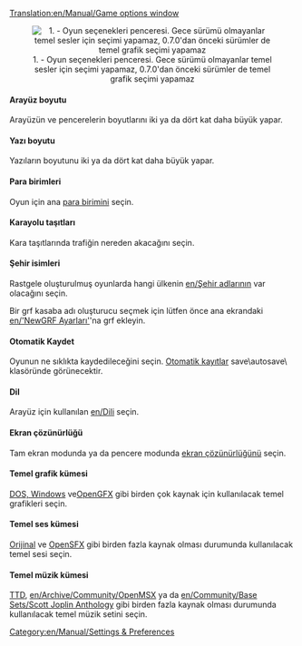 [[Translation:en/Manual/Game options window]]
{{tr/İçindekiler}}

<center>[[File:tr/Manual/Seçenekler.png|center|frame|1. - Oyun seçenekleri penceresi. Gece sürümü olmayanlar temel sesler için seçimi yapamaz, 0.7.0'dan önceki sürümler de temel grafik seçimi yapamaz]]</center>

====Arayüz boyutu====
Arayüzün ve pencerelerin boyutlarını iki ya da dört kat daha büyük yapar.

====Yazı boyutu====
Yazıların boyutunu iki ya da dört kat daha büyük yapar.

====Para birimleri====
Oyun için ana [[en/Archive/Manual/Settings/Currency|para birimini]] seçin.

====Karayolu taşıtları====
Kara taşıtlarında trafiğin nereden akacağını seçin.

====Şehir isimleri====
Rastgele oluşturulmuş oyunlarda hangi ülkenin [[en/Şehir adlarının]] var olacağını seçin.

Bir grf kasaba adı oluşturucu seçmek için lütfen önce ana ekrandaki [[en/'NewGRF Ayarları']]'na grf ekleyin.

====Otomatik Kaydet====
Oyunun ne sıklıkta kaydedileceğini seçin. [[en/Archive/Manual/Settings/Autosave|Otomatik kayıtlar]] save\autosave\ klasöründe görünecektir.

====Dil====
Arayüz için kullanılan [[en/Dili]] seçin.

====Ekran çözünürlüğü====
Tam ekran modunda ya da pencere modunda [[en/Archive/Manual/Settings/Resolution|ekran çözünürlüğünü]] seçin.

====Temel grafik kümesi====
[[en/Archive/Manual/Installation FAQ#what-files-do-i-need-from-ttd|DOS, Windows]] ve[[en/Archive/Community/Graphics Replacement|OpenGFX]] gibi birden çok kaynak için kullanılacak temel grafikleri seçin.

====Temel ses kümesi====
[[en/Archive/Manual/Installation FAQ#what-files-do-i-need-from-ttd|Orijinal]] ve [[en/Archive/Community/Sound Effects Replacement|OpenSFX]] gibi birden fazla kaynak olması durumunda kullanılacak temel sesi seçin.

====Temel müzik kümesi====
[[en/Archive/Manual/Installation FAQ#what-files-do-i-need-from-ttd|TTD]], [[en/Archive/Community/OpenMSX]] ya da [[en/Community/Base Sets/Scott Joplin Anthology]] gibi birden fazla kaynak olması durumunda kullanılacak temel müzik setini seçin.

[[Category:en/Manual/Settings & Preferences]]